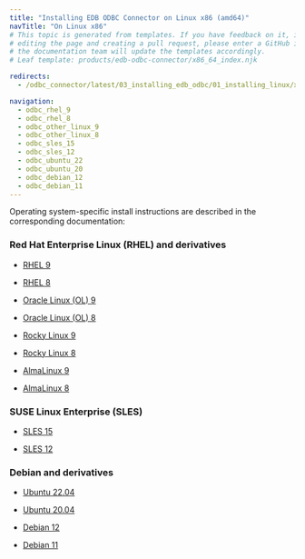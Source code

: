 ```yaml
---
title: "Installing EDB ODBC Connector on Linux x86 (amd64)"
navTitle: "On Linux x86"
# This topic is generated from templates. If you have feedback on it, instead of
# editing the page and creating a pull request, please enter a GitHub issue and
# the documentation team will update the templates accordingly.
# Leaf template: products/edb-odbc-connector/x86_64_index.njk

redirects:
  - /odbc_connector/latest/03_installing_edb_odbc/01_installing_linux/x86_amd64/

navigation:
  - odbc_rhel_9
  - odbc_rhel_8
  - odbc_other_linux_9
  - odbc_other_linux_8
  - odbc_sles_15
  - odbc_sles_12
  - odbc_ubuntu_22
  - odbc_ubuntu_20
  - odbc_debian_12
  - odbc_debian_11
---
```


Operating system-specific install instructions are described in the corresponding documentation:

### Red Hat Enterprise Linux (RHEL) and derivatives

- [RHEL 9](odbc_rhel_9)

- [RHEL 8](odbc_rhel_8)

- [Oracle Linux (OL) 9](odbc_rhel_9)

- [Oracle Linux (OL) 8](odbc_rhel_8)

- [Rocky Linux 9](odbc_other_linux_9)

- [Rocky Linux 8](odbc_other_linux_8)

- [AlmaLinux 9](odbc_other_linux_9)

- [AlmaLinux 8](odbc_other_linux_8)

### SUSE Linux Enterprise (SLES)

- [SLES 15](odbc_sles_15)

- [SLES 12](odbc_sles_12)

### Debian and derivatives

- [Ubuntu 22.04](odbc_ubuntu_22)

- [Ubuntu 20.04](odbc_ubuntu_20)

- [Debian 12](odbc_debian_12)

- [Debian 11](odbc_debian_11)
